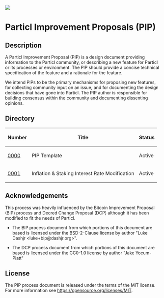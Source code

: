 <img src="./particl_logo_2.svg" />

=Particl Improvement Proposals (PIP)=

==Description==
A Particl Improvement Proposal (PIP) is a design document providing information to the Particl community, or describing a new feature for Particl or its processes or environment. The PIP should provide a concise technical specification of the feature and a rationale for the feature.

We intend PIPs to be the primary mechanisms for proposing new features, for collecting community input on an issue, and for documenting the design decisions that have gone into Particl. The PIP author is responsible for building consensus within the community and documenting dissenting opinions.

==Directory==

{|class="wikitable sortable" style="width: auto; text-align: center;"
!Number!!Title!!Status
|-
|[[./pip-0000/pip-0000.mediawiki|0000]]||PIP Template||Active
|-
|[[./pip-0001/PIP-0001.mediawiki|0001]]||Inflation & Staking Interest Rate Modification||Active
|}

==Acknowledgements==

This process was heavily influenced by the Bitcoin Improvement Proposal (BIP)
process and Decred Change Proposal (DCP) although it has been modified to fit the needs of Particl.  

* The BIP process document from which portions of this document are based is licensed under the BSD-2-Clause license by author "Luke Dashjr &lt;luke+bip@dashjr.org&gt;".

* The DCP process document from which portions of this document are based is licensed under the CC0-1.0 license by author "Jake Yocum-Piatt"

==License==

The PIP process document is released under the terms of the MIT license. For more information see https://opensource.org/licenses/MIT.
